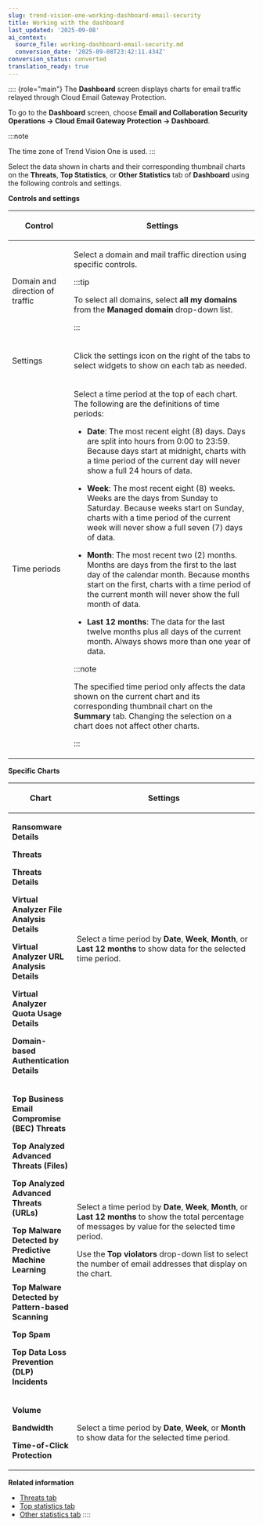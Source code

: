 ```yaml
---
slug: trend-vision-one-working-dashboard-email-security
title: Working with the dashboard
last_updated: '2025-09-08'
ai_context:
  source_file: working-dashboard-email-security.md
  conversion_date: '2025-09-08T23:42:11.434Z'
conversion_status: converted
translation_ready: true
---
```


:::: {role="main"}
The **Dashboard** screen displays charts for email traffic relayed through Cloud Email Gateway Protection.

To go to the **Dashboard** screen, choose **Email and Collaboration Security Operations → Cloud Email Gateway Protection → Dashboard**.

:::note

The time zone of Trend Vision One is used.
:::

Select the data shown in charts and their corresponding thumbnail charts on the **Threats**, **Top Statistics**, or **Other Statistics** tab of **Dashboard** using the following controls and settings.

**Controls and settings**

<table>
<colgroup>
<col style="width: 25%" />
<col style="width: 75%" />
</colgroup>
<thead>
<tr>
<th><p>Control</p></th>
<th><p>Settings</p></th>
</tr>
</thead>
<tbody>
<tr>
<td><p>Domain and direction of traffic</p></td>
<td><p>Select a domain and mail traffic direction using specific controls.</p>


:::tip

<p>To select all domains, select <strong>all my domains</strong> from the <strong>Managed domain</strong> drop-down list.</p>


:::

</td>
</tr>
<tr>
<td><p>Settings</p></td>
<td><p>Click the settings icon on the right of the tabs to select widgets to show on each tab as needed.</p></td>
</tr>
<tr>
<td><p>Time periods</p></td>
<td><p>Select a time period at the top of each chart. The following are the definitions of time periods:</p>
<ul>
<li><p><strong>Date</strong>: The most recent eight (8) days. Days are split into hours from 0:00 to 23:59. Because days start at midnight, charts with a time period of the current day will never show a full 24 hours of data.</p></li>
<li><p><strong>Week</strong>: The most recent eight (8) weeks. Weeks are the days from Sunday to Saturday. Because weeks start on Sunday, charts with a time period of the current week will never show a full seven (7) days of data.</p></li>
<li><p><strong>Month</strong>: The most recent two (2) months. Months are days from the first to the last day of the calendar month. Because months start on the first, charts with a time period of the current month will never show the full month of data.</p></li>
<li><p><strong>Last 12 months</strong>: The data for the last twelve months plus all days of the current month. Always shows more than one year of data.</p></li>
</ul>


:::note

<p>The specified time period only affects the data shown on the current chart and its corresponding thumbnail chart on the <strong>Summary</strong> tab. Changing the selection on a chart does not affect other charts.</p>


:::

</td>
</tr>
</tbody>
</table>

**Specific Charts**

<table>
<colgroup>
<col style="width: 25%" />
<col style="width: 75%" />
</colgroup>
<thead>
<tr>
<th><p>Chart</p></th>
<th><p>Settings</p></th>
</tr>
</thead>
<tbody>
<tr>
<td><p><strong>Ransomware Details</strong></p>
<p><strong>Threats</strong></p>
<p><strong>Threats Details</strong></p>
<p><strong>Virtual Analyzer File Analysis Details</strong></p>
<p><strong>Virtual Analyzer URL Analysis Details</strong></p>
<p><strong>Virtual Analyzer Quota Usage Details</strong></p>
<p><strong>Domain-based Authentication Details</strong></p></td>
<td><p>Select a time period by <strong>Date</strong>, <strong>Week</strong>, <strong>Month</strong>, or <strong>Last 12 months</strong> to show data for the selected time period.</p></td>
</tr>
<tr>
<td><p><strong>Top Business Email Compromise (BEC) Threats</strong></p>
<p><strong>Top Analyzed Advanced Threats (Files)</strong></p>
<p><strong>Top Analyzed Advanced Threats (URLs)</strong></p>
<p><strong>Top Malware Detected by Predictive Machine Learning</strong></p>
<p><strong>Top Malware Detected by Pattern-based Scanning</strong></p>
<p><strong>Top Spam</strong></p>
<p><strong>Top Data Loss Prevention (DLP) Incidents</strong></p></td>
<td><p>Select a time period by <strong>Date</strong>, <strong>Week</strong>, <strong>Month</strong>, or <strong>Last 12 months</strong> to show the total percentage of messages by value for the selected time period.</p>
<p>Use the <strong>Top violators</strong> drop-down list to select the number of email addresses that display on the chart.</p></td>
</tr>
<tr>
<td><p><strong>Volume</strong></p>
<p><strong>Bandwidth</strong></p>
<p><strong>Time-of-Click Protection</strong></p></td>
<td><p>Select a time period by <strong>Date</strong>, <strong>Week</strong>, or <strong>Month</strong> to show data for the selected time period.</p></td>
</tr>
</tbody>
</table>

**Related information**

- [Threats tab](threats-tab.mdx)
- [Top statistics tab](top-statistics-tab.mdx)
- [Other statistics tab](other-statistics-tab.mdx)
::::

